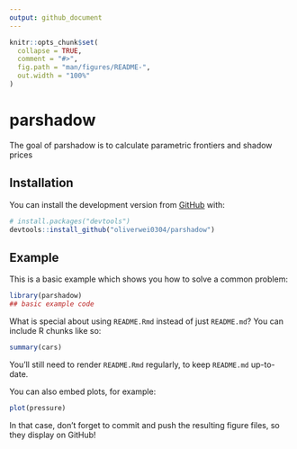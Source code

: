 ```yaml
---
output: github_document
---
```


<!-- README.md is generated from README.Rmd. Please edit that file -->

```r
knitr::opts_chunk$set(
  collapse = TRUE,
  comment = "#>",
  fig.path = "man/figures/README-",
  out.width = "100%"
)
```
# parshadow

<!-- badges: start -->
<!-- badges: end -->

The goal of parshadow is to calculate parametric frontiers and shadow prices

## Installation

You can install the development version from [GitHub](https://github.com/) with:

``` r
# install.packages("devtools")
devtools::install_github("oliverwei0304/parshadow")
```
## Example

This is a basic example which shows you how to solve a common problem:

```r
library(parshadow)
## basic example code
```

What is special about using `README.Rmd` instead of just `README.md`? You can include R chunks like so:

```r
summary(cars)
```

You'll still need to render `README.Rmd` regularly, to keep `README.md` up-to-date.

You can also embed plots, for example:

```r
plot(pressure)
```

In that case, don't forget to commit and push the resulting figure files, so they display on GitHub!
